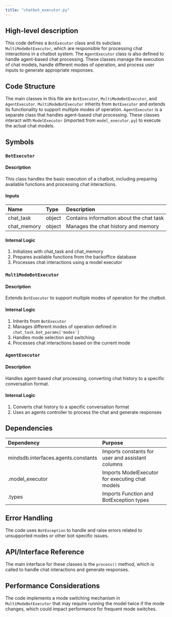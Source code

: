 ```yaml
---
title: "chatbot_executor.py"
---
```


## High-level description
This code defines a `BotExecutor` class and its subclass `MultiModeBotExecutor`, which are responsible for processing chat interactions in a chatbot system. The `AgentExecutor` class is also defined to handle agent-based chat processing. These classes manage the execution of chat models, handle different modes of operation, and process user inputs to generate appropriate responses.

## Code Structure
The main classes in this file are `BotExecutor`, `MultiModeBotExecutor`, and `AgentExecutor`. `MultiModeBotExecutor` inherits from `BotExecutor` and extends its functionality to support multiple modes of operation. `AgentExecutor` is a separate class that handles agent-based chat processing. These classes interact with `ModelExecutor` (imported from `model_executor.py`) to execute the actual chat models.

## Symbols

### `BotExecutor`
#### Description
This class handles the basic execution of a chatbot, including preparing available functions and processing chat interactions.

#### Inputs
| Name | Type | Description |
|:-----|:-----|:------------|
| chat_task | object | Contains information about the chat task |
| chat_memory | object | Manages the chat history and memory |

#### Internal Logic
1. Initializes with chat_task and chat_memory
2. Prepares available functions from the backoffice database
3. Processes chat interactions using a model executor

### `MultiModeBotExecutor`
#### Description
Extends `BotExecutor` to support multiple modes of operation for the chatbot.

#### Internal Logic
1. Inherits from `BotExecutor`
2. Manages different modes of operation defined in `chat_task.bot_params['modes']`
3. Handles mode selection and switching
4. Processes chat interactions based on the current mode

### `AgentExecutor`
#### Description
Handles agent-based chat processing, converting chat history to a specific conversation format.

#### Internal Logic
1. Converts chat history to a specific conversation format
2. Uses an agents controller to process the chat and generate responses

## Dependencies
| Dependency | Purpose |
|:-----------|:--------|
| mindsdb.interfaces.agents.constants | Imports constants for user and assistant columns |
| .model_executor | Imports ModelExecutor for executing chat models |
| .types | Imports Function and BotException types |

## Error Handling
The code uses `BotException` to handle and raise errors related to unsupported modes or other bot-specific issues.

## API/Interface Reference
The main interface for these classes is the `process()` method, which is called to handle chat interactions and generate responses.

## Performance Considerations
The code implements a mode switching mechanism in `MultiModeBotExecutor` that may require running the model twice if the mode changes, which could impact performance for frequent mode switches.